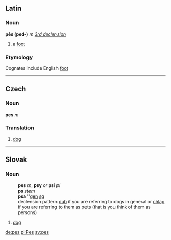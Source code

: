 ==Latin==
===Noun===
'''pēs (ped-)''' ''m'' ''[[Wiktionary Appendix:Latin third declension|3rd declension]]''

#a [[foot]]
===Etymology===
Cognates include English [[foot]]
----
==Czech==
===Noun===
'''pes''' ''m''

===Translation===
#[[dog]]
----
==Slovak==
===Noun===
:'''pes''' ''m'', '''psy''' ''or'' '''psi''' ''pl''
:'''ps''' ''stem''
:'''psa''' ''[[genitive|gen]] [[singular|sg]]
:declension pattern [[Slovak declension pattern dub|dub]] if you are referring to dogs in general or [[Slovak declension pattern chlap|chlap]] if you are referring to them as pets (that is you think of them as persons)
# [[dog]]

[[de:pes]]
[[pl:Pes]]
[[sv:pes]]
